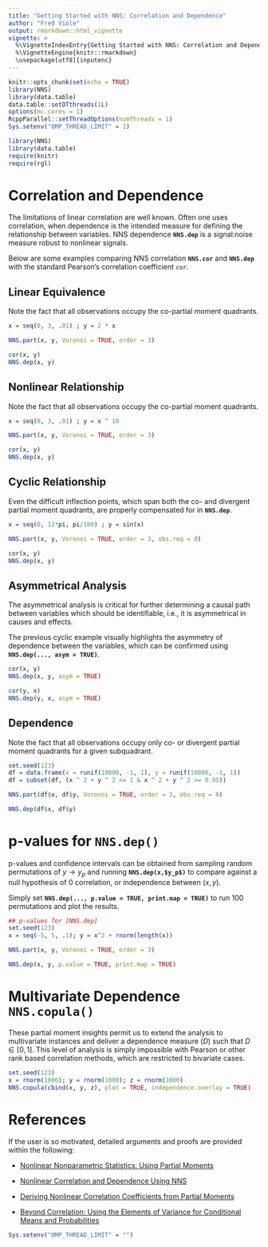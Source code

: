 ---
title: "Getting Started with NNS: Correlation and Dependence"
author: "Fred Viole"
output: rmarkdown::html_vignette
vignette: >
  %\VignetteIndexEntry{Getting Started with NNS: Correlation and Dependence}
  %\VignetteEngine{knitr::rmarkdown}
  \usepackage[utf8]{inputenc}
---

```{r setup, include=FALSE, message=FALSE}
knitr::opts_chunk$set(echo = TRUE)
library(NNS)
library(data.table)
data.table::setDTthreads(1L)
options(mc.cores = 1)
RcppParallel::setThreadOptions(numThreads = 1)
Sys.setenv("OMP_THREAD_LIMIT" = 1)
```

```{r setup2,message=FALSE,warning = FALSE}
library(NNS)
library(data.table)
require(knitr)
require(rgl)
```

# Correlation and Dependence
The limitations of linear correlation are well known.  Often one uses correlation, when dependence is the intended measure for defining the relationship between variables.  NNS dependence **`NNS.dep`** is a signal:noise measure robust to nonlinear signals.

Below are some examples comparing NNS correlation **`NNS.cor`** and **`NNS.dep`** with the standard Pearson's correlation coefficient `cor`.

## Linear Equivalence
Note the fact that all observations occupy the co-partial moment quadrants.
```{r linear,fig.width=5,fig.height=3,fig.align = "center"}
x = seq(0, 3, .01) ; y = 2 * x
```

```{r linear1,fig.width=5,fig.height=3,fig.align = "center", results='hide', echo=FALSE}
NNS.part(x, y, Voronoi = TRUE, order = 3)
```

```{r res1}
cor(x, y)
NNS.dep(x, y)
```

## Nonlinear Relationship
Note the fact that all observations occupy the co-partial moment quadrants.
```{r nonlinear,fig.width=5,fig.height=3,fig.align = "center", results='hide'}
x = seq(0, 3, .01) ; y = x ^ 10
```

```{r nonlinear1,fig.width=5,fig.height=3,fig.align = "center", results='hide', echo=FALSE}
NNS.part(x, y, Voronoi = TRUE, order = 3)
```

```{r res2a}
cor(x, y)
NNS.dep(x, y)
```


## Cyclic Relationship
Even the difficult inflection points, which span both the co- and divergent partial moment quadrants, are properly compensated for in **`NNS.dep`**.
```{r nonlinear_sin,fig.width=5,fig.height=3,fig.align = "center", results='hide'}
x = seq(0, 12*pi, pi/100) ; y = sin(x)
```

```{r nonlinear1_sin,fig.width=5,fig.height=3,fig.align = "center", results='hide', echo=FALSE}
NNS.part(x, y, Voronoi = TRUE, order = 3, obs.req = 0)
```

```{r res2_sin}
cor(x, y)
NNS.dep(x, y)
```


## Asymmetrical Analysis
The asymmetrical analysis is critical for further determining a causal path between variables which should be identifiable, i.e., it is asymmetrical in causes and effects.

The previous cyclic example visually highlights the asymmetry of dependence between the variables, which can be confirmed using **`NNS.dep(..., asym = TRUE)`**.  


```{r asym1}
cor(x, y)
NNS.dep(x, y, asym = TRUE)
```


```{r asym2}
cor(y, x)
NNS.dep(y, x, asym = TRUE)
```


## Dependence
Note the fact that all observations occupy only co- or divergent partial moment quadrants for a given subquadrant.
```{r dependence,fig.width=5,fig.height=3,fig.align = "center"}
set.seed(123)
df = data.frame(x = runif(10000, -1, 1), y = runif(10000, -1, 1))
df = subset(df, (x ^ 2 + y ^ 2 <= 1 & x ^ 2 + y ^ 2 >= 0.95))
```

```{r circle1,fig.width=5,fig.height=3,fig.align = "center", results='hide', echo=FALSE}
NNS.part(df$x, df$y, Voronoi = TRUE, order = 3, obs.req = 0)
```

```{r res3}
NNS.dep(df$x, df$y)
```




# p-values for `NNS.dep()`
p-values and confidence intervals can be obtained from sampling random permutations of $y \rightarrow y_p$ and running **`NNS.dep(x,$y_p$)`** to compare against a null hypothesis of 0 correlation, or independence between $(x, y)$.

Simply set **`NNS.dep(..., p.value = TRUE, print.map = TRUE)`** to run 100 permutations and plot the results.

```{r permutations}
## p-values for [NNS.dep]
set.seed(123)
x = seq(-5, 5, .1); y = x^2 + rnorm(length(x))
```

```{r perm1,fig.width=5,fig.height=3,fig.align = "center", results='hide', echo=FALSE}
NNS.part(x, y, Voronoi = TRUE, order = 3)
```

```{r permutattions_res,fig.width=5,fig.height=3,fig.align = "center"}
NNS.dep(x, y, p.value = TRUE, print.map = TRUE)
```

# Multivariate Dependence `NNS.copula()`
These partial moment insights permit us to extend the analysis to multivariate
instances and deliver a dependence measure $(D)$ such that $D \in [0,1]$. This level of analysis is simply impossible with Pearson or other rank
based correlation methods, which are restricted to bivariate cases.

```{r multi, warning=FALSE}
set.seed(123)
x = rnorm(1000); y = rnorm(1000); z = rnorm(1000)
NNS.copula(cbind(x, y, z), plot = TRUE, independence.overlay = TRUE)
```


# References
If the user is so motivated, detailed arguments and proofs are provided within the following:

* [Nonlinear Nonparametric Statistics: Using Partial Moments](https://github.com/OVVO-Financial/NNS/blob/NNS-Beta-Version/examples/index.md)

* [Nonlinear Correlation and Dependence Using NNS](https://doi.org/10.2139/ssrn.3010414)

* [Deriving Nonlinear Correlation Coefficients from Partial Moments](https://doi.org/10.2139/ssrn.2148522)

* [Beyond Correlation: Using the Elements of Variance for Conditional Means and Probabilities](https://doi.org/10.2139/ssrn.2745308)


```{r threads, echo = FALSE}
Sys.setenv("OMP_THREAD_LIMIT" = "")
```
